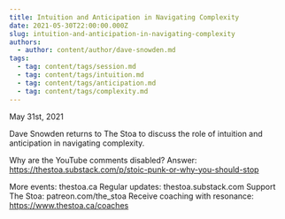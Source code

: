 ```yaml
---
title: Intuition and Anticipation in Navigating Complexity
date: 2021-05-30T22:00:00.000Z
slug: intuition-and-anticipation-in-navigating-complexity
authors:
  - author: content/author/dave-snowden.md
tags:
  - tag: content/tags/session.md
  - tag: content/tags/intuition.md
  - tag: content/tags/anticipation.md
  - tag: content/tags/complexity.md
---
```


May 31st, 2021

Dave Snowden returns to The Stoa to discuss the role of intuition and anticipation in navigating complexity.

Why are the YouTube comments disabled? Answer: https://thestoa.substack.com/p/stoic-punk-or-why-you-should-stop

More events: thestoa.ca
Regular updates: thestoa.substack.com
Support The Stoa: patreon.com/the_stoa
Receive coaching with resonance: https://www.thestoa.ca/coaches
